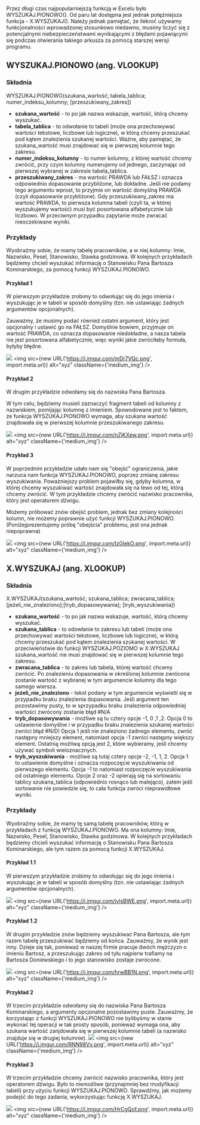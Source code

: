 <br/>

Przez długi czas najpopularniejszą funkcją w Excelu było WYSZUKAJ.PIONOWO(). Od paru lat dostępna jest jednak potężniejsza funkcja - X.WYSZUKAJ(). Należy jednak pamiętać, że ilekroć używamy funkcjonalności wprowadzonej stosunkowo niedawno, musimy liczyć się z potencjalnymi niebezpieczeństwami wynikającymi z błędami pojawiącymi się podczas otwierania takiego arkusza za pomocą starszej wersji programu.

## WYSZUKAJ.PIONOWO (ang. VLOOKUP)

### Składnia
WYSZUKAJ.PIONOWO(szukana_wartość; tabela_tablica; numer_indeksu_kolumny; [przeszukiwany_zakres])

* **szukana_wartość** - to po jak nazwa wskazuje, wartość, którą chcemy wyszukać.
* **tabela_tablica** - to odwołanie to tabeli (może ona przechowywać wartości tekstowe, liczbowe lub logiczne), w którą chcemy przeszukać pod kątem znalezienia szukanej wartości. Ważne, aby pamiętać, że szukana_wartość musi znajdować się w pierwszej kolumnie tego zakresu.
* **numer_indeksu_kolumny** - to numer kolumny, z której wartość chcemy zwrócić, przy czym kolumny numerujemy od jednego, zaczynając od pierwszej wybranej w zakresie tabela_tablica.
* **przeszukiwany_zakres** - ma wartość PRAWDA lub FAŁSZ i oznacza odpowiednio dopasowanie przybliżone, lub dokładne. Jeśli nie podamy tego argumentu wprost, to przyjmie on wartość domyślną PRAWDA (czyli dopasowanie przybliżone). Gdy przeszukiwany_zakres ma wartość PRAWDA, to pierwsza kolumna tabeli (czyli ta, w której wyszukujemy wartość) musi być posortowana alfabetycznie lub liczbowo. W przeciwnym przypadku zapytanie może zwracać nieoczekiwane wyniki.

### Przykłady
Wyobraźmy sobie, że mamy tabelę pracowników, a w niej kolumny: Imie, Nazwisko, Pesel, Stanowisko, Stawka godzinowa.
W kolejnych przykładach będziemy chcieli wyszukać informację o Stanowisku Pana Bartosza Kominarskiego, za pomocą funkcji WYSZUKAJ.PIONOWO.

#### Przykład 1
W pierwszym przykładzie zrobimy to odwołując się do jego imienia i wyszukując je w tabeli w sposób domyślny (tzn. nie ustawiając żadnych argumentów opcjonalnych).

Zauważmy, że musimy podać również ostatni argument, który jest opcjonalny i ustawić go na FAŁSZ. Domyślnie bowiem, przyjmuje on wartość PRAWDA, co oznacza dopasowanie niedokładne, a nasza tabela nie jest posortowana alfabetycznie, więc wyniki jakie zwróciłaby formuła, byłyby błędne.

![](https://i.imgur.com/K34J5yl.png)
<img src={new URL('https://i.imgur.com/mDr7VQc.png', import.meta.url)} alt="xyz" className={'medium_img'} />

#### Przykład 2
W drugim przykładzie odwołamy się do nazwiska Pana Bartosza.

W tym celu, będziemy musieli zaznaczyć fragment tabeli od kolumny z nazwiskiem, pomijając kolumnę z imieniem. Spowodowane jest to faktem, że funkcja WYSZUKAJ.PIONOWO wymaga, aby szukana wartość znajdowała się w pierwszej kolumnie przeszukiwanego zakresu.

![](https://i.imgur.com/Cq1Wn0p.png)
<img src={new URL('https://i.imgur.com/nZjKXew.png', import.meta.url)} alt="xyz" className={'medium_img'} />

#### Przykład 3
W poprzednim przykładzie udało nam się "obejść" ograniczenia, jakie narzuca nam funkcja WYSZUKAJ.PIONOWO, poprzez zmianę zakresu wyszukiwania. Poważniejszy problem pojawiłby się, gdyby kolumna, w której chcemy wyszukiwać wartość znajdowała się na lewo od tej, którą chcemy zwrócić.
W tym przykładzie chcemy zwrócić nazwisko pracownika, który jest operatorem dźwigu.

Możemy próbować znów obejść problem, jednak bez zmiany kolejności kolumn, nie możemy poprawnie użyć funkcji WYSZUKAJ.PIONOWO.
(Poniżejprezentujemy próbę "obejścia" problemu, jest ona jednak niepoprawna)

![](https://i.imgur.com/zZkJAjl.png)
<img src={new URL('https://i.imgur.com/IzGlekO.png', import.meta.url)} alt="xyz" className={'medium_img'} />

## X.WYSZUKAJ (ang. XLOOKUP)

### Składnia

X.WYSZUKAJ(szukana_wartość; szukana_tablica; zwracana_tablica; [jeżeli_nie_znaleziono];[tryb_dopasowywania]; [tryb_wyszukiwania])

* **szukana_wartość** - to po jak nazwa wskazuje, wartość, którą chcemy wyszukać.
* **szukana_tablica** - to odowłanie to zakresu lub tabeli (może ona przechowywać wartości tekstowe, liczbowe lub logiczne), w którą chcemy przeszukać pod kątem znalezienia szukanej wartości. W przeciwieństwie do funkcji WYSZUKAJ.POZIOMO w X.WYSZUKAJ szukana_wartość nie musi znajdować się w pierwszej kolumnie tego zakresu.
* **zwracana_tablica** - to zakres lub tabela, której wartość chcemy zwrócić. Po znalezieniu dopasowania w określonej kolumnie zwrócona zostanie wartość z wybranej w tym argumencie kolumny dla tego samego wiersza.
* **jeżeli_nie_znaleziono** - tekst podany w tym argumencie wyświetli się w przypadku braku znalezienia dopasowania. Jeśli argument ten pozostawimy pusty, to w sprzypadku braku znalezienia odpowiedniej wartości zwrócony zostanie błąd #N/A
* **tryb_dopasowywania** - możliwe są tu cztery opcje -1, 0 ,1 ,2. Opcja 0 to ustawienie domyślne i w przypadku braku znalezienia szukanej wartości zwróci błąd #N/D! Opcja 1 jeśli nie znaleziono żadnego elementu, zwróć następny mniejszy element, natomiast opcja -1 zwróci następny większy element. Ostatnią możliwą opcją jest 2, które wybieramy, jeśli chcemy używać symboli wieloznacznych.
* **tryb_wyszukiwania** - możliwe są tutaj cztery opcje -2, -1, 1, 2. Opcja 1 to ustawienie domyślne i oznacza rozpoczęcie wyszukiwania od pierwszego elementu. Opcja -1 to natomiast rozpoczęcie wyszukiwania od ostatniego elementu. Opcje 2 oraz -2 opierają się na sortowaniu tablicy szukana_tablica (odpowiednio rosnąco lub malejąco), zatem jeśli sortowanie nie powiedzie się, to cała funkcja zwróci nieprawidłowe wyniki.

### Przykłady

Wyobraźmy sobie, że mamy tę samą tabelę pracowników, którą w przykładach z funkcją WYSZUKAJ.PIONOWO. Ma ona kolumny: Imie, Nazwisko, Pesel, Stanowisko, Stawka godzinowa.
W kolejnych przykładach będziemy chcieli wyszukać informację o Stanowisku Pana Bartosza Kominarskiego, ale tym razem za pomocą funkcji X.WYSZUKAJ.

#### Przykład 1.1
W pierwszym przykładzie zrobimy to odwołując się do jego imienia i wyszukując je w tabeli w sposób domyślny (tzn. nie ustawiając żadnych argumentów opcjonalnych).

![](https://i.imgur.com/c8YI63G.png)
<img src={new URL('https://i.imgur.com/jvIsBWE.png', import.meta.url)} alt="xyz" className={'medium_img'} />

#### Przykład 1.2
W drugim przykładzie znów będziemy wyszukiwać Pana Bartosza, ale tym razem tabelę przeszukiwać będziemy od końca.
Zauważmy, że wynik jest inny. Dzieje się tak, ponieważ w naszej firmie pracuje dwóch mężczyzn o imieniu Bartosz, a przeszukując zakres od tyłu najpierw trafiamy na Bartosza Doniewskiego i to jego stanowisko zostaje zwrócone.

![](https://i.imgur.com/knziMym.png)
<img src={new URL('https://i.imgur.com/hrwBB1N.png', import.meta.url)} alt="xyz" className={'medium_img'} />

#### Przykład 2
W trzecim przykładzie odwołamy się do nazwiska Pana Bartosza Kominarskiego, a argumenty opcjonalne pozostawimy puste. Zauważmy, że korzystając z funkcji WYSZUKAJ.PIONOWO nie bylibyśmy w stanie wykonać tej operacji w tak prosty sposób, ponieważ wymaga ona, aby szukana wartość zanjdowała się w pierwszej kolumnie tabeli (a nazwisko znajduje się w drugiej kolumnie).
![](https://i.imgur.com/qIcGMmd.png)
<img src={new URL('https://i.imgur.com/RNN98Vv.png', import.meta.url)} alt="xyz" className={'medium_img'} />

#### Przykład 3
W trzecim przykładzie chcemy zwrócić nazwisko pracownika, który jest operatorem dźwigu. Było to niemożliwe (przynajmniej bez modyfikacji tabeli) przy użyciu funkcji WYSZUKAJ.PIONOWO. Sprawdźmy, jak możemy podejść do tego zadania, wykorzystując funkcję X.WYSZUKAJ.

![](https://i.imgur.com/g0DixFf.png)
<img src={new URL('https://i.imgur.com/HrCgQof.png', import.meta.url)} alt="xyz" className={'medium_img'} />
